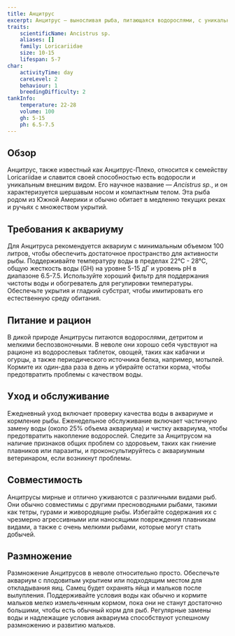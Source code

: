 ```yaml
---
title: Анцитрус
excerpt: Анцитрус — выносливая рыба, питающаяся водорослями, с уникальным внешним видом и легкими требованиями к уходу, идеально подходящая для пресноводных аквариумов.
traits:
    scientificName: Ancistrus sp.
    aliases: []
    family: Loricariidae
    size: 10-15
    lifespan: 5-7
char:
    activityTime: day
    careLevel: 2
    behaviour: 1
    breedingDifficulty: 2
tankInfo:
    temperature: 22-28
    volume: 100
    gh: 5-15
    ph: 6.5-7.5
---
```


## Обзор
Анцитрус, также известный как Анцитрус-Плеко, относится к семейству Loricariidae и славится своей способностью есть водоросли и уникальным внешним видом. Его научное название — *Ancistrus sp.*, и он характеризуется шершавым носом и компактным телом. Эта рыба родом из Южной Америки и обычно обитает в медленно текущих реках и ручьях с множеством укрытий.

## Требования к аквариуму
Для Анцитруса рекомендуется аквариум с минимальным объемом 100 литров, чтобы обеспечить достаточное пространство для активности рыбы. Поддерживайте температуру воды в пределах 22°C - 28°C, общую жесткость воды (GH) на уровне 5-15 дГ и уровень pH в диапазоне 6.5-7.5. Используйте хороший фильтр для поддержания чистоты воды и обогреватель для регулировки температуры. Обеспечьте укрытия и гладкий субстрат, чтобы имитировать его естественную среду обитания.

## Питание и рацион
В дикой природе Анцитрусы питаются водорослями, детритом и мелкими беспозвоночными. В неволе они хорошо себя чувствуют на рационе из водорослевых таблеток, овощей, таких как кабачки и огурцы, а также периодического источника белка, например, мотылей. Кормите их один-два раза в день и убирайте остатки корма, чтобы предотвратить проблемы с качеством воды.

## Уход и обслуживание
Ежедневный уход включает проверку качества воды в аквариуме и кормление рыбы. Еженедельное обслуживание включает частичную замену воды (около 25% объема аквариума) и чистку аквариума, чтобы предотвратить накопление водорослей. Следите за Анцитрусом на наличие признаков общих проблем со здоровьем, таких как гниение плавников или паразиты, и проконсультируйтесь с аквариумным ветеринаром, если возникнут проблемы.

## Совместимость
Анцитрусы мирные и отлично уживаются с различными видами рыб. Они обычно совместимы с другими пресноводными рыбами, такими как тетры, гурами и живородящие рыбы. Избегайте содержания их с чрезмерно агрессивными или наносящими повреждения плавникам видами, а также с очень мелкими рыбами, которые могут стать добычей.

## Размножение
Размножение Анцитрусов в неволе относительно просто. Обеспечьте аквариум с плодовитым укрытием или подходящим местом для откладывания яиц. Самец будет охранять яйца и мальков после вылупления. Поддерживайте условия воды как обычно и кормите мальков мелко измельченным кормом, пока они не станут достаточно большими, чтобы есть обычный корм для рыб. Регулярные замены воды и надлежащие условия аквариума способствуют успешному размножению и развитию мальков.